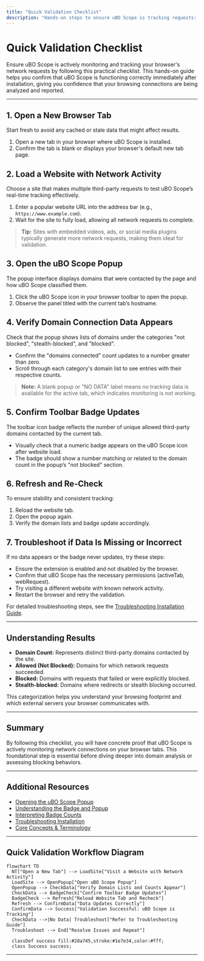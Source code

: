 ```yaml
---
title: "Quick Validation Checklist"
description: "Hands-on steps to ensure uBO Scope is tracking requests: open a fresh tab, visit a site, and check that new connection data appears in the popup. This checklist helps new users gain immediate confidence that everything is working as expected."
---
```


# Quick Validation Checklist

Ensure uBO Scope is actively monitoring and tracking your browser's network requests by following this practical checklist. This hands-on guide helps you confirm that uBO Scope is functioning correctly immediately after installation, giving you confidence that your browsing connections are being analyzed and reported.

---

## 1. Open a New Browser Tab

Start fresh to avoid any cached or stale data that might affect results.

1. Open a new tab in your browser where uBO Scope is installed.
2. Confirm the tab is blank or displays your browser's default new tab page.

## 2. Load a Website with Network Activity

Choose a site that makes multiple third-party requests to test uBO Scope’s real-time tracking effectively.

1. Enter a popular website URL into the address bar (e.g., `https://www.example.com`).
2. Wait for the site to fully load, allowing all network requests to complete.

> **Tip:** Sites with embedded videos, ads, or social media plugins typically generate more network requests, making them ideal for validation.

## 3. Open the uBO Scope Popup

The popup interface displays domains that were contacted by the page and how uBO Scope classified them.

1. Click the uBO Scope icon in your browser toolbar to open the popup.
2. Observe the panel titled with the current tab’s hostname.

## 4. Verify Domain Connection Data Appears

Check that the popup shows lists of domains under the categories "not blocked", "stealth-blocked", and "blocked".

- Confirm the "domains connected" count updates to a number greater than zero.
- Scroll through each category's domain list to see entries with their respective counts.

> **Note:** A blank popup or "NO DATA" label means no tracking data is available for the active tab, which indicates monitoring is not working.

## 5. Confirm Toolbar Badge Updates

The toolbar icon badge reflects the number of unique allowed third-party domains contacted by the current tab.

- Visually check that a numeric badge appears on the uBO Scope icon after website load.
- The badge should show a number matching or related to the domain count in the popup’s "not blocked" section.

## 6. Refresh and Re-Check

To ensure stability and consistent tracking:

1. Reload the website tab.
2. Open the popup again.
3. Verify the domain lists and badge update accordingly.

## 7. Troubleshoot if Data Is Missing or Incorrect

If no data appears or the badge never updates, try these steps:

- Ensure the extension is enabled and not disabled by the browser.
- Confirm that uBO Scope has the necessary permissions (activeTab, webRequest).
- Try visiting a different website with known network activity.
- Restart the browser and retry the validation.

For detailed troubleshooting steps, see the [Troubleshooting Installation Guide](/getting-started/installation-basics/troubleshooting-install).

---

## Understanding Results

- **Domain Count:** Represents distinct third-party domains contacted by the site.
- **Allowed (Not Blocked):** Domains for which network requests succeeded.
- **Blocked:** Domains with requests that failed or were explicitly blocked.
- **Stealth-blocked:** Domains where redirects or stealth blocking occurred.

This categorization helps you understand your browsing footprint and which external servers your browser communicates with.

---

## Summary

By following this checklist, you will have concrete proof that uBO Scope is actively monitoring network connections on your browser tabs. This foundational step is essential before diving deeper into domain analysis or assessing blocking behaviors.

---

## Additional Resources

- [Opening the uBO Scope Popup](/getting-started/first-run-experience/opening-popup)
- [Understanding the Badge and Popup](/getting-started/first-run-experience/understanding-badge-popup)
- [Interpreting Badge Counts](/guides/getting-started-essentials/badge-counts-meaning)
- [Troubleshooting Installation](/getting-started/installation-basics/troubleshooting-install)
- [Core Concepts & Terminology](/overview/about-ubo-scope/core-concepts-terminology)

---

## Quick Validation Workflow Diagram

```mermaid
flowchart TD
  NT["Open a New Tab"] --> LoadSite["Visit a Website with Network Activity"]
  LoadSite --> OpenPopup["Open uBO Scope Popup"]
  OpenPopup --> CheckData["Verify Domain Lists and Counts Appear"]
  CheckData --> BadgeCheck["Confirm Toolbar Badge Updates"]
  BadgeCheck --> Refresh["Reload Website Tab and Recheck"]
  Refresh --> ConfirmData["Data Updates Correctly"]
  ConfirmData --> Success["Validation Successful: uBO Scope is Tracking"]
  CheckData -->|No Data| Troubleshoot["Refer to Troubleshooting Guide"]
  Troubleshoot --> End["Resolve Issues and Repeat"]

  classDef success fill:#28a745,stroke:#1e7e34,color:#fff;
  class Success success;
```

---